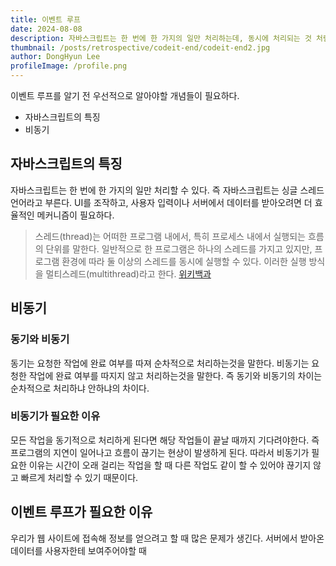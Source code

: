 ```yaml
---
title: 이벤트 루프
date: 2024-08-08
description: 자바스크립트는 한 번에 한 가지의 일만 처리하는데, 동시에 처리되는 것 처럼 보여지는 이유는 무엇일까 ?
thumbnail: /posts/retrospective/codeit-end/codeit-end2.jpg
author: DongHyun Lee
profileImage: /profile.png
---
```


이벤트 루프를 알기 전 우선적으로 알아야할 개념들이 필요하다.

- 자바스크립트의 특징
- 비동기

## 자바스크립트의 특징

자바스크립트는 한 번에 한 가지의 일만 처리할 수 있다. 즉 자바스크립트는 싱글 스레드 언어라고 부른다. UI를 조작하고, 사용자 입력이나 서버에서 데이터를 받아오려면 더 효율적인 메커니즘이 필요하다.

> 스레드(thread)는 어떠한 프로그램 내에서, 특히 프로세스 내에서 실행되는 흐름의 단위를 말한다. 일반적으로 한 프로그램은 하나의 스레드를 가지고 있지만, 프로그램 환경에 따라 둘 이상의 스레드를 동시에 실행할 수 있다. 이러한 실행 방식을 멀티스레드(multithread)라고 한다.
> [위키백과](<https://ko.wikipedia.org/wiki/%EC%8A%A4%EB%A0%88%EB%93%9C_(%EC%BB%B4%ED%93%A8%ED%8C%85)>)

## 비동기

### 동기와 비동기

동기는 요청한 작업에 완료 여부를 따져 순차적으로 처리하는것을 말한다. 비동기는 요청한 작업에 완료 여부를 따지지 않고 처리하는것을 말한다. 즉 동기와 비동기의 차이는 순차적으로 처리하냐 안하냐의 차이다.

### 비동기가 필요한 이유

모든 작업을 동기적으로 처리하게 된다면 해당 작업들이 끝날 때까지 기다려야한다. 즉 프로그램의 지연이 일어나고 흐름이 끊기는 현상이 발생하게 된다. 따라서 비동기가 필요한 이유는 시간이 오래 걸리는 작업을 할 때 다른 작업도 같이 할 수 있어야 끊기지 않고 빠르게 처리할 수 있기 때문이다.

## 이벤트 루프가 필요한 이유

우리가 웹 사이트에 접속해 정보를 얻으려고 할 때 많은 문제가 생긴다. 서버에서 받아온 데이터를 사용자한테 보여주어야할 때
